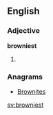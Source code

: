 ==English==

===Adjective===
'''browniest'''

# {{superlative of|browny}}

===Anagrams===
* [[Brownites#English|Brownites]]

[[sv:browniest]]